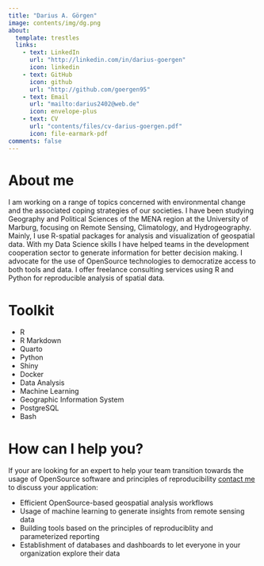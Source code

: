 ```yaml
---
title: "Darius A. Görgen"
image: contents/img/dg.png
about:
  template: trestles
  links:
    - text: LinkedIn
      url: "http://linkedin.com/in/darius-goergen"
      icon: linkedin
    - text: GitHub
      icon: github
      url: "http://github.com/goergen95"
    - text: Email
      url: "mailto:darius2402@web.de"
      icon: envelope-plus
    - text: CV
      url: "contents/files/cv-darius-goergen.pdf"
      icon: file-earmark-pdf
comments: false
---
```


::: {.column-page}

# About me

I am working on a range of topics concerned with environmental change and the 
associated coping strategies of our societies. I have been studying Geography 
and Political Sciences of the MENA region at the University of Marburg, focusing 
on Remote Sensing, Climatology, and Hydrogeography. Mainly, I use R-spatial packages
for analysis and visualization of geospatial data. With my Data Science skills
I have helped teams in the development cooperation sector to generate information 
for better decision making. I advocate for the use of OpenSource technologies
to democratize access to both tools and data. I offer freelance consulting 
services using R and Python for reproducible analysis of spatial data. 


# Toolkit

- R
- R Markdown 
- Quarto
- Python
- Shiny
- Docker
- Data Analysis
- Machine Learning
- Geographic Information System
- PostgreSQL
- Bash


# How can I help you?

If your are looking for an expert to help your 
team transition towards the usage of OpenSource software and
principles of reproducibility [contact me](mailto:darius2402@web.de) to discuss your application: 

- Efficient OpenSource-based geospatial analysis workflows
- Usage of machine learning to generate insights from remote sensing data
- Building tools based on the principles of reproduciblity and parameterized reporting
- Establishment of databases and dashboards to let everyone in your organization explore their data

:::
